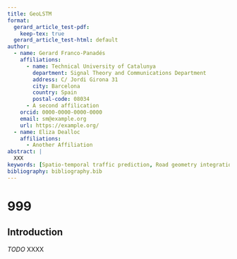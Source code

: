 ```yaml
---
title: GeoLSTM
format:
  gerard_article_test-pdf:
    keep-tex: true  
  gerard_article_test-html: default
author:
  - name: Gerard Franco-Panadés
    affiliations:
      - name: Technical University of Catalunya
        department: Signal Theory and Communications Department
        address: C/ Jordi Girona 31
        city: Barcelona
        country: Spain
        postal-code: 08034
      - A second affilication
    orcid: 0000-0000-0000-0000
    email: sm@example.org
    url: https://example.org/
  - name: Eliza Dealloc
    affiliations:
      - Another Affiliation
abstract: |
  XXX
keywords: [Spatio-temporal traffic prediction, Road geometry integration, Heavy-weight vehicle intensity, Neural networks, Long Short-Term Memory (LSTM), Mid-term traffic prediction]
bibliography: bibliography.bib  
---
```

# 999
## Introduction {#sec-intro}

*TODO* XXXX
